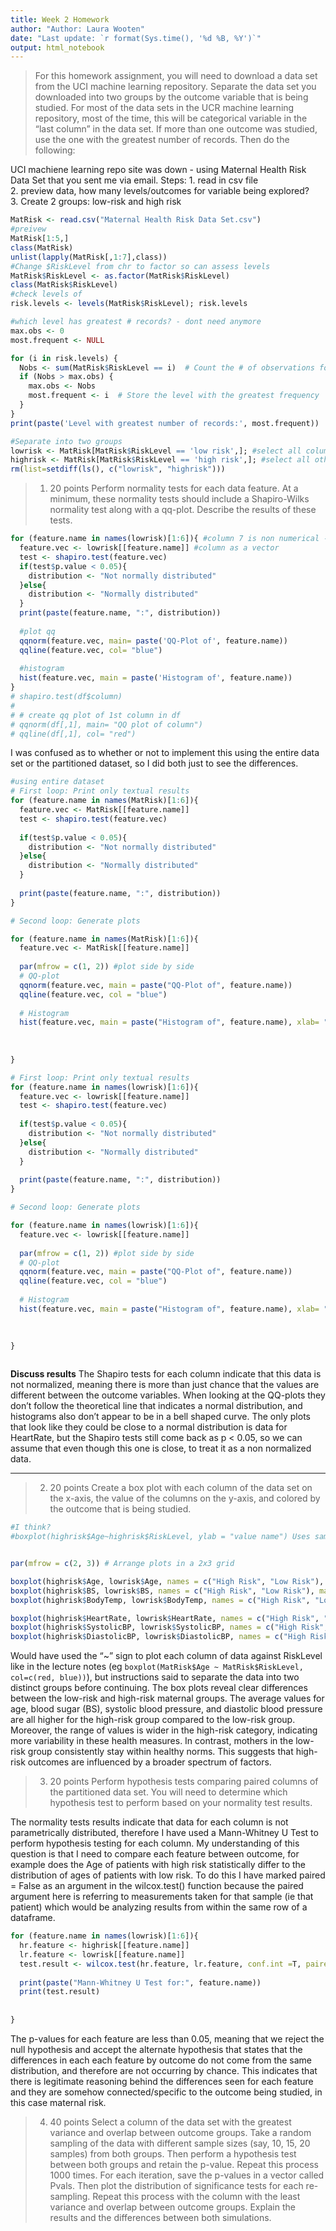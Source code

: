 ```yaml
---
title: Week 2 Homework
author: "Author: Laura Wooten"
date: "Last update: `r format(Sys.time(), '%d %B, %Y')`" 
output: html_notebook
---
```


> For this homework assignment, you will need to download a data set from the UCI machine learning repository. Separate the data set you downloaded into two groups by the outcome variable that is being studied. For most of the data sets in the UCR machine learning repository, most of the time, this will be categorical variable in the “last column” in the data set. If more than one outcome was studied, use the one with the greatest number of records. Then do the following:

UCI machiene learning repo site was down - using Maternal Health Risk Data Set that you sent me via email.
Steps:
1. read in csv file  
2. preview data, how many levels/outcomes for variable being explored?   
3. Create 2 groups: low-risk and high risk 
```r
MatRisk <- read.csv("Maternal Health Risk Data Set.csv")
#preivew
MatRisk[1:5,]
class(MatRisk)
unlist(lapply(MatRisk[,1:7],class))
#Change $RiskLevel from chr to factor so can assess levels
MatRisk$RiskLevel <- as.factor(MatRisk$RiskLevel)
class(MatRisk$RiskLevel)
#check levels of  
risk.levels <- levels(MatRisk$RiskLevel); risk.levels
```
```r
#which level has greatest # records? - dont need anymore
max.obs <- 0
most.frequent <- NULL

for (i in risk.levels) {
  Nobs <- sum(MatRisk$RiskLevel == i)  # Count the # of observations for each level
  if (Nobs > max.obs) {
    max.obs <- Nobs
    most.frequent <- i  # Store the level with the greatest frequency
  }
}
print(paste('Level with greatest number of records:', most.frequent))
```

```r
#Separate into two groups
lowrisk <- MatRisk[MatRisk$RiskLevel == 'low risk',]; #select all columns for rows whose risklevel is low
highrisk <- MatRisk[MatRisk$RiskLevel == 'high risk',]; #select all other rows
rm(list=setdiff(ls(), c("lowrisk", "highrisk")))
```


> 1. 20 points Perform normality tests for each data feature. At a minimum, these normality tests should include a Shapiro-Wilks normality test along with a qq-plot. Describe the results of these tests.

```r
for (feature.name in names(lowrisk)[1:6]){ #column 7 is non numerical - leave out
  feature.vec <- lowrisk[[feature.name]] #column as a vector
  test <- shapiro.test(feature.vec)
  if(test$p.value < 0.05){
    distribution <- "Not normally distributed"
  }else{
    distribution <- "Normally distributed"
  }
  print(paste(feature.name, ":", distribution))
  
  #plot qq
  qqnorm(feature.vec, main= paste('QQ-Plot of', feature.name))
  qqline(feature.vec, col= "blue")
  
  #histogram
  hist(feature.vec, main = paste('Histogram of', feature.name))
}
# shapiro.test(df$column)
# 
# # create qq plot of 1st column in df
# qqnorm(df[,1], main= "QQ plot of column")
# qqline(df[,1], col= "red")

```
I was confused as to whether or not to implement this using the entire data set or the partitioned dataset, so I did both just to see the differences. 
```r
#using entire dataset
# First loop: Print only textual results
for (feature.name in names(MatRisk)[1:6]){
  feature.vec <- MatRisk[[feature.name]]
  test <- shapiro.test(feature.vec)
  
  if(test$p.value < 0.05){
    distribution <- "Not normally distributed"
  }else{
    distribution <- "Normally distributed"
  }
  
  print(paste(feature.name, ":", distribution))
}

# Second loop: Generate plots

for (feature.name in names(MatRisk)[1:6]){
  feature.vec <- MatRisk[[feature.name]]
  
  par(mfrow = c(1, 2)) #plot side by side
  # QQ-plot
  qqnorm(feature.vec, main = paste("QQ-Plot of", feature.name))
  qqline(feature.vec, col = "blue")
  
  # Histogram
  hist(feature.vec, main = paste("Histogram of", feature.name), xlab= "Recorded Value", col="lightblue", border= "white")
  
  
  
}
```


```r
# First loop: Print only textual results
for (feature.name in names(lowrisk)[1:6]){
  feature.vec <- lowrisk[[feature.name]]
  test <- shapiro.test(feature.vec)
  
  if(test$p.value < 0.05){
    distribution <- "Not normally distributed"
  }else{
    distribution <- "Normally distributed"
  }
  
  print(paste(feature.name, ":", distribution))
}

# Second loop: Generate plots

for (feature.name in names(lowrisk)[1:6]){
  feature.vec <- lowrisk[[feature.name]]
  
  par(mfrow = c(1, 2)) #plot side by side
  # QQ-plot
  qqnorm(feature.vec, main = paste("QQ-Plot of", feature.name))
  qqline(feature.vec, col = "blue")
  
  # Histogram
  hist(feature.vec, main = paste("Histogram of", feature.name), xlab= "Recorded Value", col="lightblue", border= "white")
  
  
  
}



```
**Discuss results**
The Shapiro tests for each column indicate that this data is not normalized, meaning there is more than just chance that the values are different between the outcome variables. When looking at the QQ-plots they don't follow the theoretical line that indicates a normal distribution, and histograms also don't appear to be in a bell shaped curve. The only plots that look like they could be close to a normal distribution is data for HeartRate, but the Shapiro tests still come back as p < 0.05, so we can assume that even though this one is close, to treat it as a non normalized data. 

---
> 2. 20 points Create a box plot with each column of the data set on the x-axis, the value of the columns on the y-axis, and colored by the outcome that is being studied.

```r
#I think?
#boxplot(highrisk$Age~highrisk$RiskLevel, ylab = "value name") Uses same df. my results have been separated into to data frames


par(mfrow = c(2, 3)) # Arrange plots in a 2x3 grid

boxplot(highrisk$Age, lowrisk$Age, names = c("High Risk", "Low Risk"), main = "Age by RiskLevel", col = c("red", "blue"))
boxplot(highrisk$BS, lowrisk$BS, names = c("High Risk", "Low Risk"), main = "BS by RiskLevel", col = c("red", "blue"))
boxplot(highrisk$BodyTemp, lowrisk$BodyTemp, names = c("High Risk", "Low Risk"), main = "BodyTemp by RiskLevel", col = c("red", "blue"))

boxplot(highrisk$HeartRate, lowrisk$HeartRate, names = c("High Risk", "Low Risk"), main = "HeartRate by RiskLevel", col = c("red", "blue"))
boxplot(highrisk$SystolicBP, lowrisk$SystolicBP, names = c("High Risk", "Low Risk"), main = "Systolic BP by RiskLevel", col = c("red", "blue"))
boxplot(highrisk$DiastolicBP, lowrisk$DiastolicBP, names = c("High Risk", "Low Risk"), main = "DistolicBP by RiskLevel", col = c("red", "blue"))

```
Would have used the "~" sign to plot each column of data against RiskLevel like in the lecture notes (eg `boxplot(MatRisk$Age ~ MatRisk$RiskLevel, col=c(red, blue))`), but instructions said to separate the data into two distinct groups before continuing. The box plots reveal clear differences between the low-risk and high-risk maternal groups. The average values for age, blood sugar (BS), systolic blood pressure, and diastolic blood pressure are all higher for the high-risk group compared to the low-risk group. Moreover, the range of values is wider in the high-risk category, indicating more variability in these health measures. In contrast, mothers in the low-risk group consistently stay within healthy norms. This suggests that high-risk outcomes are influenced by a broader spectrum of factors. 

> 3. 20 points Perform hypothesis tests comparing paired columns of the partitioned data set. You will need to determine which hypothesis test to perform based on your normality test results.

The normality tests results indicate that data for each column is not parametrically distributed, therefore I have used a Mann-Whitney U Test to perform hypothesis testing for each column. My understanding of this question is that I need to compare each feature between outcome, for example does the Age of patients with high risk statistically differ to the distribution of ages of patients with low risk. To do this I have marked paired = False as an argument in the wilcox.test() function because the paired argument here is referring to measurements taken for that sample (ie that patient) which would be analyzing results from within the same row of a dataframe.

```r
for (feature.name in names(lowrisk)[1:6]){
  hr.feature <- highrisk[[feature.name]]
  lr.feature <- lowrisk[[feature.name]]
  test.result <- wilcox.test(hr.feature, lr.feature, conf.int =T, paired = F, formula="lhs" )
  
  print(paste("Mann-Whitney U Test for:", feature.name))
  print(test.result)
  
        
}
```
The p-values for each feature are less than 0.05, meaning that we reject the null hypothesis and accept the alternate hypothesis that states that the differences in each each feature by outcome do not come from the same distribution, and therefore are not occurring by chance. This indicates that there is legitimate reasoning behind the differences seen for each feature and they are somehow connected/specific to the outcome being studied, in this case maternal risk. 


> 4. 40 points Select a column of the data set with the greatest variance and overlap between outcome groups. Take a random sampling of the data with different sample sizes (say, 10, 15, 20 samples) from both groups. Then perform a hypothesis test between both groups and retain the p-value. Repeat this process 1000 times. For each iteration, save the p-values in a vector called Pvals. Then plot the distribution of significance tests for each re-sampling. Repeat this process with the column with the least variance and overlap between outcome groups. Explain the results and the differences between both simulations.
